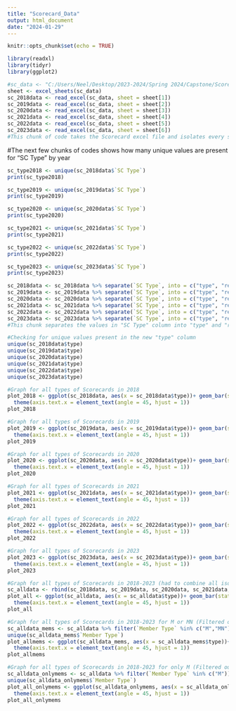 ---
title: "Scorecard_Data"
output: html_document
date: "2024-01-29"
---

```{r setup, include=FALSE}
knitr::opts_chunk$set(echo = TRUE)
```

```{r}
library(readxl)
library(tidyr)
library(ggplot2)
```

```{r}
#sc_data <- "C:/Users/Neel/Desktop/2023-2024/Spring 2024/Capstone/Scorecards 2018 through 2023.xlsx"
sheet <- excel_sheets(sc_data)
sc_2018data <- read_excel(sc_data, sheet = sheet[1])
sc_2019data <- read_excel(sc_data, sheet = sheet[2])
sc_2020data <- read_excel(sc_data, sheet = sheet[3])
sc_2021data <- read_excel(sc_data, sheet = sheet[4])
sc_2022data <- read_excel(sc_data, sheet = sheet[5])
sc_2023data <- read_excel(sc_data, sheet = sheet[6])
#This chunk of code takes the Scorecard excel file and isolates every sheet by the year
```
#The next few chunks of codes shows how many unique values are present for "SC Type" by year
```{r}
sc_type2018 <- unique(sc_2018data$`SC Type`)
print(sc_type2018)
```
```{r}
sc_type2019 <- unique(sc_2019data$`SC Type`)
print(sc_type2019)
```
```{r}
sc_type2020 <- unique(sc_2020data$`SC Type`)
print(sc_type2020)
```
```{r}
sc_type2021 <- unique(sc_2021data$`SC Type`)
print(sc_type2021)
```
```{r}
sc_type2022 <- unique(sc_2022data$`SC Type`)
print(sc_type2022)
```
```{r}
sc_type2023 <- unique(sc_2023data$`SC Type`)
print(sc_type2023)
```

```{r}
sc_2018data <- sc_2018data %>% separate(`SC Type`, into = c("type", "reasoning"), sep = ":", remove = FALSE)
sc_2019data <- sc_2019data %>% separate(`SC Type`, into = c("type", "reasoning"), sep = ":", remove = FALSE)
sc_2020data <- sc_2020data %>% separate(`SC Type`, into = c("type", "reasoning"), sep = ":", remove = FALSE)
sc_2021data <- sc_2021data %>% separate(`SC Type`, into = c("type", "reasoning"), sep = ":", remove = FALSE)
sc_2022data <- sc_2022data %>% separate(`SC Type`, into = c("type", "reasoning"), sep = ":", remove = FALSE)
sc_2023data <- sc_2023data %>% separate(`SC Type`, into = c("type", "reasoning"), sep = ":", remove = FALSE)
#This chunk separates the values in "SC Type" column into "type" and "reasoning". "type" is the specific scorecard type, whereas the reasoning is the reasoning as to why it belongs into that SC
```
```{r}
#Checking for unique values present in the new "type" column
unique(sc_2018data$type)
unique(sc_2019data$type)
unique(sc_2020data$type)
unique(sc_2021data$type)
unique(sc_2022data$type)
unique(sc_2023data$type)
```
 
```{r}
#Graph for all types of Scorecards in 2018
plot_2018 <- ggplot(sc_2018data, aes(x = sc_2018data$type))+ geom_bar(stat = "count", fill = "purple")+ geom_text(stat = "count", aes(label = after_stat(count)), vjust = -0.25) +labs(title = "2018 Scorecards", x = "SC type" , y = "# of Scorecards")+
  theme(axis.text.x = element_text(angle = 45, hjust = 1))
plot_2018
```
```{r}
#Graph for all types of Scorecards in 2019
plot_2019 <- ggplot(sc_2019data, aes(x = sc_2019data$type))+ geom_bar(stat = "count", fill = "purple")+ geom_text(stat = "count", aes(label = after_stat(count)), vjust = -0.25) +labs(title = "2019 Scorecards", x = "SC type" , y = "# of Scorecards")+
  theme(axis.text.x = element_text(angle = 45, hjust = 1))
plot_2019
```
```{r}
#Graph for all types of Scorecards in 2020
plot_2020 <- ggplot(sc_2020data, aes(x = sc_2020data$type))+ geom_bar(stat = "count", fill = "purple")+ geom_text(stat = "count", aes(label = after_stat(count)), vjust = -0.25) +labs(title = "2020 Scorecards", x = "SC type" , y = "# of Scorecards")+
  theme(axis.text.x = element_text(angle = 45, hjust = 1))
plot_2020
```
```{r}
#Graph for all types of Scorecards in 2021
plot_2021 <- ggplot(sc_2021data, aes(x = sc_2021data$type))+ geom_bar(stat = "count", fill = "purple")+ geom_text(stat = "count", aes(label = after_stat(count)), vjust = -0.25) +labs(title = "2021 Scorecards", x = "SC type" , y = "# of Scorecards")+
  theme(axis.text.x = element_text(angle = 45, hjust = 1))
plot_2021
```
```{r}
#Graph for all types of Scorecards in 2022
plot_2022 <- ggplot(sc_2022data, aes(x = sc_2022data$type))+ geom_bar(stat = "count", fill = "purple")+ geom_text(stat = "count", aes(label = after_stat(count)), vjust = -0.25) +labs(title = "2022 Scorecards", x = "SC type" , y = "# of Scorecards")+
  theme(axis.text.x = element_text(angle = 45, hjust = 1))
plot_2022
```
```{r}
#Graph for all types of Scorecards in 2023
plot_2023 <- ggplot(sc_2023data, aes(x = sc_2023data$type))+ geom_bar(stat = "count", fill = "purple")+ geom_text(stat = "count", aes(label = after_stat(count)), vjust = -0.25) +labs(title = "2023 Scorecards", x = "SC type" , y = "# of Scorecards")+
  theme(axis.text.x = element_text(angle = 45, hjust = 1))
plot_2023
```
```{r}
#Graph for all types of Scorecards in 2018-2023 (had to combine all isolated datasets into one before plotting)
sc_alldata <- rbind(sc_2018data, sc_2019data, sc_2020data, sc_2021data, sc_2022data, sc_2023data)
plot_all <- ggplot(sc_alldata, aes(x = sc_alldata$type))+ geom_bar(stat = "count", fill = "purple")+ geom_text(stat = "count", aes(label = after_stat(count)), vjust = -0.25) +labs(title = "Scorecards from 2018-2023", x = "SC type" , y = "# of Scorecards")+
  theme(axis.text.x = element_text(angle = 45, hjust = 1))
plot_all
```
```{r}
#Graph for all types of Scorecards in 2018-2023 for M or MN (Filtered out all NM from sc_alldata)
sc_alldata_mems <- sc_alldata %>% filter(`Member Type` %in% c("M","MN"))
unique(sc_alldata_mems$`Member Type`)
plot_allmems <- ggplot(sc_alldata_mems, aes(x = sc_alldata_mems$type))+ geom_bar(stat = "count", fill = "purple")+ geom_text(stat = "count", aes(label = after_stat(count)), vjust = -0.25) +labs(title = "Scorecards from 2018-2023 for all Members", x = "SC type" , y = "# of Scorecards")+
  theme(axis.text.x = element_text(angle = 45, hjust = 1))
plot_allmems
```
```{r}
#Graph for all types of Scorecards in 2018-2023 for only M (Filtered out all MN from sc_alldata_mems)
sc_alldata_onlymems <- sc_alldata %>% filter(`Member Type` %in% c("M"))
unique(sc_alldata_onlymems$`Member Type`)
plot_all_onlymems <- ggplot(sc_alldata_onlymems, aes(x = sc_alldata_onlymems$type))+ geom_bar(stat = "count", fill = "purple")+ geom_text(stat = "count", aes(label = after_stat(count)), vjust = -0.25) +labs(title = "Scorecards from 2018-2023 for Members (MN not included)", x = "SC type" , y = "# of Scorecards")+
  theme(axis.text.x = element_text(angle = 45, hjust = 1))
plot_all_onlymems
```


